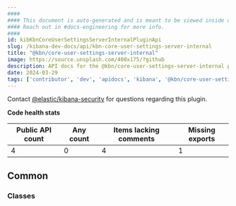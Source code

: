 ```yaml
---
####
#### This document is auto-generated and is meant to be viewed inside our experimental, new docs system.
#### Reach out in #docs-engineering for more info.
####
id: kibKbnCoreUserSettingsServerInternalPluginApi
slug: /kibana-dev-docs/api/kbn-core-user-settings-server-internal
title: "@kbn/core-user-settings-server-internal"
image: https://source.unsplash.com/400x175/?github
description: API docs for the @kbn/core-user-settings-server-internal plugin
date: 2024-03-29
tags: ['contributor', 'dev', 'apidocs', 'kibana', '@kbn/core-user-settings-server-internal']
---
```




Contact [@elastic/kibana-security](https://github.com/orgs/elastic/teams/kibana-security) for questions regarding this plugin.

**Code health stats**

| Public API count  | Any count | Items lacking comments | Missing exports |
|-------------------|-----------|------------------------|-----------------|
| 4 | 0 | 4 | 1 |

## Common

### Classes
<DocDefinitionList data={kbnCoreUserSettingsServerInternalObj.common.classes}/>

